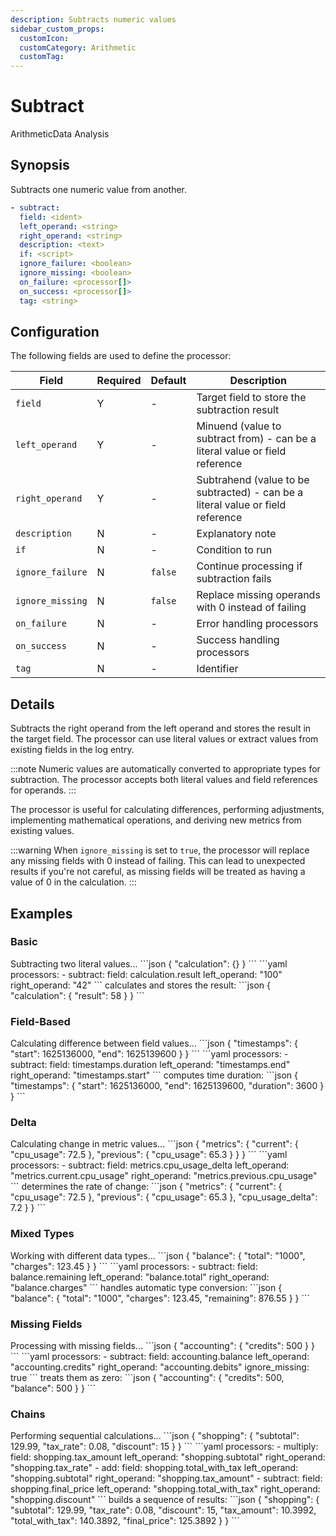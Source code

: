 ```yaml
---
description: Subtracts numeric values
sidebar_custom_props:
  customIcon:
  customCategory: Arithmetic
  customTag:
---
```


# Subtract

<span className="theme-doc-version-badge badge badge--primary">Arithmetic</span><span className="theme-doc-version-badge badge badge--secondary">Data Analysis</span>

## Synopsis

Subtracts one numeric value from another.

```yaml {2-4}
- subtract:
  field: <ident>
  left_operand: <string>
  right_operand: <string>
  description: <text>
  if: <script>
  ignore_failure: <boolean>
  ignore_missing: <boolean>
  on_failure: <processor[]>
  on_success: <processor[]>
  tag: <string>
```

## Configuration

The following fields are used to define the processor:

|Field|Required|Default|Description|
|---|---|---|---|
|`field`|Y|-|Target field to store the subtraction result|
|`left_operand`|Y|-|Minuend (value to subtract from) - can be a literal value or field reference|
|`right_operand`|Y|-|Subtrahend (value to be subtracted) - can be a literal value or field reference|
|`description`|N|-|Explanatory note|
|`if`|N|-|Condition to run|
|`ignore_failure`|N|`false`|Continue processing if subtraction fails|
|`ignore_missing`|N|`false`|Replace missing operands with 0 instead of failing|
|`on_failure`|N|-|Error handling processors|
|`on_success`|N|-|Success handling processors|
|`tag`|N|-|Identifier|

## Details

Subtracts the right operand from the left operand and stores the result in the target field. The processor can use literal values or extract values from existing fields in the log entry.

:::note
Numeric values are automatically converted to appropriate types for subtraction. The processor accepts both literal values and field references for operands.
:::

The processor is useful for calculating differences, performing adjustments, implementing mathematical operations, and deriving new metrics from existing values.

:::warning
When `ignore_missing` is set to `true`, the processor will replace any missing fields with 0 instead of failing. This can lead to unexpected results if you're not careful, as missing fields will be treated as having a value of 0 in the calculation.
:::

## Examples

### Basic

<ExampleGrid>
  <CommentCol>
    Subtracting two literal values...
  </CommentCol>
  <CodeCol>
    ```json
    {
      "calculation": {}
    }
    ```
    ```yaml
    processors:
      - subtract:
        field: calculation.result
        left_operand: "100"
        right_operand: "42"
    ```
  </CodeCol>
  <CommentCol>
    calculates and stores the result:
  </CommentCol>
  <CodeCol>
    ```json
    {
      "calculation": {
        "result": 58
      }
    }
    ```
  </CodeCol>
</ExampleGrid>

### Field-Based

<ExampleGrid>
  <CommentCol>
    Calculating difference between field values...
  </CommentCol>
  <CodeCol>
    ```json
    {
      "timestamps": {
        "start": 1625136000,
        "end": 1625139600
      }
    }
    ```
    ```yaml
    processors:
      - subtract:
        field: timestamps.duration
        left_operand: "timestamps.end"
        right_operand: "timestamps.start"
    ```
  </CodeCol>
  <CommentCol>
    computes time duration:
  </CommentCol>
  <CodeCol>
    ```json
    {
      "timestamps": {
        "start": 1625136000,
        "end": 1625139600,
        "duration": 3600
      }
    }
    ```
  </CodeCol>
</ExampleGrid>

### Delta

<ExampleGrid>
  <CommentCol>
    Calculating change in metric values...
  </CommentCol>
  <CodeCol>
    ```json
    {
      "metrics": {
        "current": {
          "cpu_usage": 72.5
        },
        "previous": {
          "cpu_usage": 65.3
        }
      }
    }
    ```
    ```yaml
    processors:
      - subtract:
        field: metrics.cpu_usage_delta
        left_operand: "metrics.current.cpu_usage"
        right_operand: "metrics.previous.cpu_usage"
    ```
  </CodeCol>
  <CommentCol>
    determines the rate of change:
  </CommentCol>
  <CodeCol>
    ```json
    {
      "metrics": {
        "current": {
          "cpu_usage": 72.5
        },
        "previous": {
          "cpu_usage": 65.3
        },
        "cpu_usage_delta": 7.2
      }
    }
    ```
  </CodeCol>
</ExampleGrid>

### Mixed Types

<ExampleGrid>
  <CommentCol>
    Working with different data types...
  </CommentCol>
  <CodeCol>
    ```json
    {
      "balance": {
        "total": "1000",
        "charges": 123.45
      }
    }
    ```
    ```yaml
    processors:
      - subtract:
        field: balance.remaining
        left_operand: "balance.total"
        right_operand: "balance.charges"
    ```
  </CodeCol>
  <CommentCol>
    handles automatic type conversion:
  </CommentCol>
  <CodeCol>
    ```json
    {
      "balance": {
        "total": "1000",
        "charges": 123.45,
        "remaining": 876.55
      }
    }
    ```
  </CodeCol>
</ExampleGrid>

### Missing Fields

<ExampleGrid>
  <CommentCol>
    Processing with missing fields...
  </CommentCol>
  <CodeCol>
    ```json
    {
      "accounting": {
        "credits": 500
      }
    }
    ```
    ```yaml
    processors:
      - subtract:
        field: accounting.balance
        left_operand: "accounting.credits"
        right_operand: "accounting.debits"
        ignore_missing: true
    ```
  </CodeCol>
  <CommentCol>
    treats them as zero:
  </CommentCol>
  <CodeCol>
    ```json
    {
      "accounting": {
        "credits": 500,
        "balance": 500
      }
    }
    ```
  </CodeCol>
</ExampleGrid>

### Chains

<ExampleGrid>
  <CommentCol>
    Performing sequential calculations...
  </CommentCol>
  <CodeCol>
    ```json
    {
      "shopping": {
        "subtotal": 129.99,
        "tax_rate": 0.08,
        "discount": 15
      }
    }
    ```
    ```yaml
    processors:
      - multiply:
        field: shopping.tax_amount
        left_operand: "shopping.subtotal"
        right_operand: "shopping.tax_rate"
      - add:
        field: shopping.total_with_tax
        left_operand: "shopping.subtotal"
        right_operand: "shopping.tax_amount"
      - subtract:
        field: shopping.final_price
        left_operand: "shopping.total_with_tax"
        right_operand: "shopping.discount"
    ```
  </CodeCol>
  <CommentCol>
    builds a sequence of results:
  </CommentCol>
  <CodeCol>
    ```json
    {
      "shopping": {
        "subtotal": 129.99,
        "tax_rate": 0.08,
        "discount": 15,
        "tax_amount": 10.3992,
        "total_with_tax": 140.3892,
        "final_price": 125.3892
      }
    }
    ```
  </CodeCol>
</ExampleGrid>
